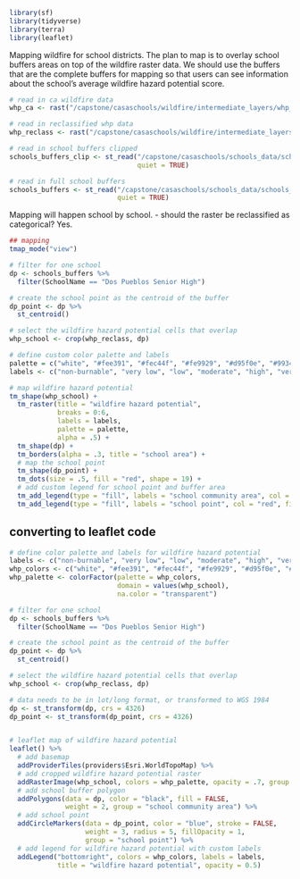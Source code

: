 ```r
library(sf)
library(tidyverse)
library(terra)
library(leaflet)
```

Mapping wildfire for school districts. The plan to map is to overlay school buffers areas on top of the wildfire raster data. We should use the buffers that are the complete buffers for mapping so that users can see information about the school's average wildfire hazard potential score.


```r
# read in ca wildfire data
whp_ca <- rast("/capstone/casaschools/wildfire/intermediate_layers/whp_ca.tif")

# read in reclassified whp data
whp_reclass <- rast("/capstone/casaschools/wildfire/intermediate_layers/whp_reclass.tif")

# read in school buffers clipped
schools_buffers_clip <- st_read("/capstone/casaschools/schools_data/schools_buffer_clip/schools_buffer_clip.shp",
                                quiet = TRUE)

# read in full school buffers
schools_buffers <- st_read("/capstone/casaschools/schools_data/schools_buffer/schools_points_buffer.shp",
                           quiet = TRUE)
```

Mapping will happen school by school.
- should the raster be reclassified as categorical? Yes.

```r
## mapping
tmap_mode("view")

# filter for one school
dp <- schools_buffers %>% 
  filter(SchoolName == "Dos Pueblos Senior High")

# create the school point as the centroid of the buffer
dp_point <- dp %>% 
  st_centroid()

# select the wildfire hazard potential cells that overlap
whp_school <- crop(whp_reclass, dp)

# define custom color palette and labels
palette = c("white", "#fee391", "#fec44f", "#fe9929", "#d95f0e", "#993404")
labels <- c("non-burnable", "very low", "low", "moderate", "high", "very high")

# map wildfire hazard potential
tm_shape(whp_school) +
  tm_raster(title = "wildfire hazard potential",
            breaks = 0:6, 
            labels = labels,
            palette = palette,
            alpha = .5) +
  tm_shape(dp) +
  tm_borders(alpha = .3, title = "school area") +
  # map the school point
  tm_shape(dp_point) +
  tm_dots(size = .5, fill = "red", shape = 19) +
  # add custom legend for school point and buffer area
  tm_add_legend(type = "fill", labels = "school community area", col = "black", fill = "transparent") +
  tm_add_legend(type = "fill", labels = "school point", col = "red", fill = "red", shape = 19)
```

## converting to leaflet code
```r
# define color palette and labels for wildfire hazard potential
labels <- c("non-burnable", "very low", "low", "moderate", "high", "very high", "")
whp_colors <- c("white", "#fee391", "#fec44f", "#fe9929", "#d95f0e", "#993404", "transparent")
whp_palette <- colorFactor(palette = whp_colors,
                           domain = values(whp_school),
                           na.color = "transparent")

# filter for one school
dp <- schools_buffers %>% 
  filter(SchoolName == "Dos Pueblos Senior High")

# create the school point as the centroid of the buffer
dp_point <- dp %>% 
  st_centroid()

# select the wildfire hazard potential cells that overlap
whp_school <- crop(whp_reclass, dp)

# data needs to be in lot/long format, or transformed to WGS 1984
dp <- st_transform(dp, crs = 4326)
dp_point <- st_transform(dp_point, crs = 4326)


# leaflet map of wildfire hazard potential
leaflet() %>% 
  # add basemap
  addProviderTiles(providers$Esri.WorldTopoMap) %>% 
  # add cropped wildfire hazard potential raster
  addRasterImage(whp_school, colors = whp_palette, opacity = .7, group = "wildfire hazard potential") %>% 
  # add school buffer polygon
  addPolygons(data = dp, color = "black", fill = FALSE, 
              weight = 2, group = "school community area") %>% 
  # add school point
  addCircleMarkers(data = dp_point, color = "blue", stroke = FALSE, 
                   weight = 3, radius = 5, fillOpacity = 1,
                   group = "school point") %>% 
  # add legend for wildfire hazard potential with custom labels
  addLegend("bottomright", colors = whp_colors, labels = labels,
            title = "wildfire hazard potential", opacity = 0.5)
```

